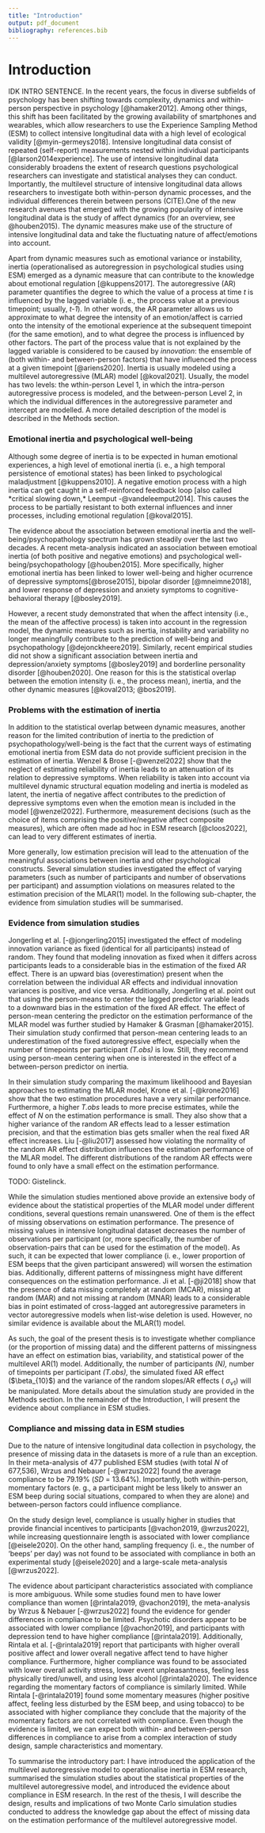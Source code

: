 ```yaml
---
title: "Introduction"
output: pdf_document
bibliography: references.bib
---
```


# Introduction

IDK INTRO SENTENCE. In the recent years, the focus in diverse subfields of psychology has been shifting towards complexity, dynamics and within-person perspective in psychology [@hamaker2012]. Among other things, this shift has been facilitated by the growing availability of smartphones and wearables, which allow researchers to use the Experience Sampling Method (ESM) to collect intensive longitudinal data with a high level of ecological validity [@myin-germeys2018]. Intensive longitudinal data consist of repeated (self-report) measurements nested within individual participants [@larson2014experience]. The use of intensive longitudinal data considerably broadens the extent of research questions psychological researchers can investigate and statistical analyses they can conduct. Importantly, the multilevel structure of intensive longitudinal data allows researchers to investigate both within-person dynamic processes, and the individual differences therein between persons (CITE).One of the new research avenues that emerged with the growing popularity of intensive longitudinal data is the study of affect dynamics (for an overview, see @houben2015). The dynamic measures make use of the structure of intensive longitudinal data and take the fluctuating nature of affect/emotions into account.

Apart from dynamic measures such as emotional variance or instability, inertia (operationalised as autoregression in psychological studies using ESM) emerged as a dynamic measure that can contribute to the knowledge about emotional regulation [@kuppens2017]. The autoregressive (AR) parameter quantifies the degree to which the value of a process at time *t* is influenced by the lagged variable (i. e., the process value at a previous timepoint; usually, *t-1*). In other words, the AR parameter allows us to approximate to what degree the intensity of an emotion/affect is carried onto the intensity of the emotional experience at the subsequent timepoint (for the same emotion), and to what degree the process is influenced by other factors. The part of the process value that is not explained by the lagged variable is considered to be caused by *innovation*: the ensemble of (both within- and between-person factors) that have influenced the process at a given timepoint [@ariens2020]. Inertia is usually modeled using a multilevel autoregressive (MLAR) model [@koval2021]. Usually, the model has two levels: the wthin-person Level 1, in which the intra-person autoregressive process is modeled, and the between-person Level 2, in which the individual differences in the autoregressive parameter and intercept are modelled. A more detailed description of the model is described in the Methods section.

### Emotional inertia and psychological well-being 

Although some degree of inertia is to be expected in human emotional experiences, a high level of emotional inertia (i. e., a high temporal persistence of emotional states) has been linked to psychological maladjustment [@kuppens2010]. A negative emotion process with a high inertia can get caught in a self-reinforced feedback loop [also called *critical slowing down,* Leemput -@vandeleemput2014]. This causes the process to be partially resistant to both external influences and inner processes, including emotional regulation [@koval2015].

The evidence about the association between emotional inertia and the well-being/psychopathology spectrum has grown steadily over the last two decades. A recent meta-analysis indicated an association between emotioal inertia (of both positive and negative emotions) and psychological well-being/psychopathology [@houben2015]. More specifically, higher emotional inertia has been linked to lower well-being and higher ocurrence of depressive symptoms[@brose2015], bipolar disorder [@mneimne2018], and lower response of depression and anxiety symptoms to cognitive-behavioral therapy [@bosley2019].

However, a recent study demonstrated that when the affect intensity (i.e., the mean of the affective process) is taken into account in the regression model, the dynamic measures such as inertia, instability and variability no longer meaningfully contribute to the prediction of well-being and psychopathology [@dejonckheere2019]. Similarly, recent empirical studies did not show a significant association between inertia and depression/anxiety symptoms [@bosley2019] and borderline personality disorder [@houben2020]. One reason for this is the statistical overlap between the emotion intensity (i. e., the process mean), inertia, and the other dynamic measures [@koval2013; @bos2019].

### Problems with the estimation of inertia 

In addition to the statistical overlap between dynamic measures, another reason for the limited contribution of inertia to the prediction of psychopathology/well-being is the fact that the current ways of estimating emotional inertia from ESM data do not provide sufficient precision in the estimation of inertia. Wenzel & Brose [-@wenzel2022] show that the neglect of estimating reliability of inertia leads to an attenuation of its relation to depressive symptoms. When reliability is taken into account via multilevel dynamic structural equation modeling and inertia is modeled as latent, the inertia of negative affect contributes to the prediction of depressive symptoms even when the emotion mean is included in the model [@wenzel2022]. Furthermore, measurement decisions (such as the choice of items comprising the positive/negative affect composite measures), which are often made ad hoc in ESM research [@cloos2022], can lead to very different estimates of inertia.

More generally, low estimation precision will lead to the attenuation of the meaningful associations between inertia and other psychological constructs. Several simulation studies investigated the effect of varying parameters (such as number of participants and number of observations per participant) and assumption violations on measures related to the estimation precision of the MLAR(1) model. In the following sub-chapter, the evidence from simulation studies will be summarised.

### Evidence from simulation studies 

Jongerling et al. [-@jongerling2015] investigated the effect of modeling innovation variance as fixed (identical for all participants) instead of random. They found that modeling innovation as fixed when it differs across participants leads to a considerable bias in the estimation of the fixed AR effect. There is an upward bias (overestimation) present when the correlation between the individual AR effects and individual innovation variances is positive, and vice versa. Additionally, Jongerling et al. point out that using the person-means to center the lagged predictor variable leads to a downward bias in the estimation of the fixed AR effect. The effect of person-mean centering the predictor on the estimation performance of the MLAR model was further studied by Hamaker & Grasman [@hamaker2015]. Their simulation study confirmed that person-mean centering leads to an underestimation of the fixed autoregressive effect, especially when the number of timepoints per participant *(T.obs)* is low. Still, they recommend using person-mean centering when one is interested in the effect of a between-person predictor on inertia.

In their simulation study comparing the maximum likelihoood and Bayesian approaches to estimating the MLAR model, Krone et al. [-@krone2016] show that the two estimation procedures have a very similar performance. Furthermore, a higher *T.obs* leads to more precise estimates, while the effect of *N* on the estimation performance is small. They also show that a higher variance of the random AR effects lead to a lesser estimation precision, and that the estimation bias gets smaller when the real fixed AR effect increases. Liu [-@liu2017] assessed how violating the normality of the random AR effect distribution influences the estimation performance of the MLAR model. The different distributions of the random AR effects were found to only have a small effect on the estimation performance.

TODO: Gistelinck.

While the simulation studies mentioned above provide an extensive body of evidence about the statistical properties of the MLAR model under different conditions, several questions remain unanswered. One of them is the effect of missing observations on estimation performance. The presence of missing values in intensive longitudinal dataset decreases the number of observations per participant (or, more specifically, the number of observation-pairs that can be used for the estimation of the model). As such, it can be expected that lower compliance (i. e., lower proportion of ESM beeps that the given participant answered) will worsen the estimation bias. Additionally, different patterns of missingness might have different consequences on the estimation performance. Ji et al. [-@ji2018] show that the presence of data missing completely at random (MCAR), missing at random (MAR) and not missing at random (MNAR) leads to a considerable bias in point estimated of cross-lagged ant autoregressive parameters in vector autoregressive models when list-wise deletion is used. However, no similar evidence is available about the MLAR(1) model.

As such, the goal of the present thesis is to investigate whether compliance (or the proportion of missing data) and the different patterns of missingness have an effect on estimation bias, variability, and statistical power of the multilevel AR(1) model. Additionally, the number of participants *(N),* number of timepoints per participant *(T.obs),* the simulated fixed AR effect (\$\\beta\_{10}\$) and the variance of the random slopes/AR effects ( $\sigma_{\nu1}$) will be manipulated. More details about the simulation study are provided in the Methods section. In the remainder of the Introduction, I will present the evidence about compliance in ESM studies.

### Compliance and missing data in ESM studies

Due to the nature of intensive longitudinal data collection in psychology, the presence of missing data in the datasets is more of a rule than an exception. In their meta-analysis of 477 published ESM studies (with total *N* of 677,536), Wrzus and Nebauer [-@wrzus2022] found the average compliance to be 79.19% (*SD* = 13.64%). Importantly, both within-person, momentary factors (e. g., a participant might be less likely to answer an ESM beep during social situations, compared to when they are alone) and between-person factors could influence compliance.

On the study design level, compliance is usually higher in studies that provide financial incentives to participants [@vachon2019, @wrzus2022], while increasing questionnaire length is associated with lower compliance [@eisele2020]. On the other hand, sampling frequency (i. e., the number of 'beeps' per day) was not found to be associated with compliance in both an experimental study [@eisele2020] and a large-scale meta-analysis [@wrzus2022].

The evidence about participant characteristics associated with compliance is more ambiguous. While some studies found men to have lower compliance than women [@rintala2019, @vachon2019], the meta-analysis by Wrzus & Nebauer [-@wrzus2022] found the evidence for gender differences in compliance to be limited. Psychotic disorders appear to be associated with lower compliance [@vachon2019], and participants with depression tend to have higher compliance [@rintala2019]. Additionally, Rintala et al. [-@rintala2019] report that participants with higher overall positive affect and lower overall negative affect tend to have higher compliance. Furthermore, higher compliance was found to be associated with lower overall activity stress, lower event unpleasantness, feeling less physically tired/unwell, and using less alcohol [@rintala2020]. The evidence regarding the momentary factors of compliance is similarly limited. While Rintala [-@rintala2019] found some momentary measures (higher positive affect, feeling less disturbed by the ESM beep, and using tobacco) to be associated with higher compliance they conclude that the majority of the momentary factors are not correlated with compliance. Even though the evidence is limited, we can expect both within- and between-person differences in compliance to arise from a complex interaction of study design, sample characteristics and momentary.

To summarise the introductory part: I have introduced the application of the multilevel autoregressive model to operationalise inertia in ESM research, summarised the simulation studies about the statistical properties of the multilevel autoregressive model, and introduced the evidence about compliance in ESM research. In the rest of the thesis, I will describe the design, results and implications of two Monte Carlo simulation studies conducted to address the knowledge gap about the effect of missing data on the estimation performance of the multilevel autoregressive model.
